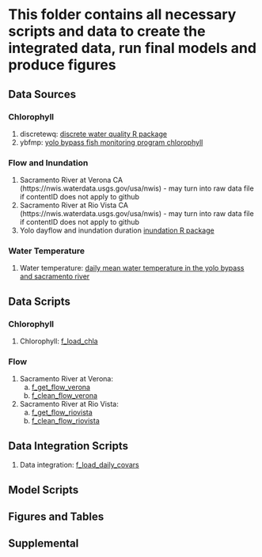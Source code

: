 # This folder contains all necessary scripts and data to create the integrated data, run final models and produce figures 

## Data Sources

### Chlorophyll
1. discretewq: [discrete water quality R package](https://portal.edirepository.org/nis/dataviewer?packageid=edi.731.5&entityid=6c5f35b1d316e39c8de0bfadfb3c9692)
2. ybfmp: [yolo bypass fish monitoring program chlorophyll](https://github.com/Delta-Stewardship-Council/swg-21-connectivity/blob/main/data_publication/data_raw/raw_ybfmp.csv)

### Flow and Inundation
1. Sacramento River at Verona CA (https://nwis.waterdata.usgs.gov/usa/nwis) - may turn into raw data file if contentID does not apply to github
2. Sacramento River at Rio Vista CA (https://nwis.waterdata.usgs.gov/usa/nwis) - may turn into raw data file if contentID does not apply to github
3. Yolo dayflow and inundation duration [inundation R package](https://github.com/goertler/inundation)

### Water Temperature
1. Water temperature: [daily mean water temperature in the yolo bypass and sacramento river](https://portal.edirepository.org/nis/mapbrowse?packageid=edi.1178.2)

## Data Scripts

### Chlorophyll
1. Chlorophyll: [f_load_chla](https://github.com/Delta-Stewardship-Council/swg-21-connectivity/blob/main/data_publication/R/f_load_chla.R)

### Flow
1. Sacramento River at Verona: 
    a) [f_get_flow_verona]()
    b) [f_clean_flow_verona](https://github.com/Delta-Stewardship-Council/swg-21-connectivity/blob/main/data_publication/R/f_load_flow_verona.R)
2. Sacramento River at Rio Vista: 
    a) [f_get_flow_riovista]()
    b) [f_clean_flow_riovista](https://github.com/Delta-Stewardship-Council/swg-21-connectivity/blob/main/data_publication/R/f_load_flow_riovista.R)

## Data Integration Scripts
1. Data integration: [f_load_daily_covars]()

## Model Scripts

## Figures and Tables

## Supplemental 
